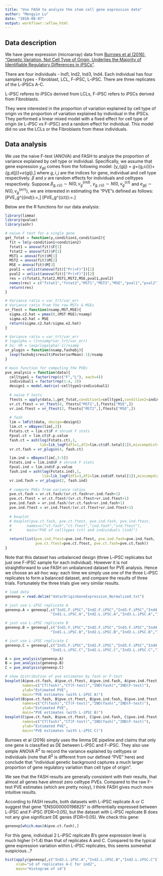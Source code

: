 ```yaml
---
title: "Use FASH to analyze the stem cell gene expression data"
author: "Mengyin Lu"
date: "2018-08-07"
output: workflowr::wflow_html
---
```


## Data description
We have gene expression (microarray) data from [Burrows et al (2016), "Genetic Variation, Not Cell Type of Origin, Underlies the Majority of Identifiable Regulatory Differences in iPSCs"](http://journals.plos.org/plosgenetics/article?id=10.1371/journal.pgen.1005793).

There are four individuals - Ind1, Ind2, Ind3, Ind4. Each individual has four samples types - Fibroblast, LCL, F-iPSC, L-iPSC. There are three replicates of the L-iPSCs A-C.

L-iPSC referes to iPSCs derived from LCLs, F-iPSC refers to iPSCs derived from Fibroblasts.

They were interested in the proportion of variation explained by cell type of origin vs the proportion of variation explained by individual in the iPSCs. They performed a linear mixed model with a fixed effect for cell type of origin (ie L-iPSC vs F-iPSC) and a random effect for individual. This model did no use the LCLs or the Fibroblasts from these individuals. 

## Data analysis
We use the naive F-test (ANOVA) and FASH to analyze the proportion of variance explained by cell type or individual. Specifically, we assume that gene expression $y_{gij}$ comes from the following model:
\[y_{gij} = \mu_g+\beta_{g,c(i)}+\gamma_{g,d(j)}+e_{gij},\]
where $g,i,j$ are the indices for gene, individual and cell type respectively. $\beta$ and $\gamma$ are random effects for individuals and celltypes respectively. Suppose $\beta_{g,c(i)}\sim N(0,v_{g}^{(ind)}$, $\gamma_{g,c(i)}\sim N(0,v_{g}^(ct)$ and $e_{gij}\sim N(0, v_{g}^{(err)})$, we are interested in estimating the "PVE"s defined as follows:
\[PVE_g^{(ind)}:=\frac{v_{g}^{(ind)}}{v_{g}^{(ind)}+v_{g}^{(ct)}+v_{g}^{(err)}},\]
\[PVE_g^{(ct)}:=\frac{v_{g}^{(ct)}}{v_{g}^{(ind)}+v_{g}^{(ct)}+v_{g}^{(err)}}.\]

Below are the R functions for our data analysis:
```r
library(limma)
library(qvalue)
library(ashr)

# naive F test for a single gene
get_fstat = function(y,condition1,condition2){
  fit = lm(y~condition1+condition2)
  fstat1 = anova(fit)$F[1]
  fstat2 = anova(fit)$F[2]
  MST1 = anova(fit)$M[1]
  MST2 = anova(fit)$M[2]
  MSE = anova(fit)$M[3]
  pval1 = unlist(anova(fit)["Pr(>F)"])[1]
  pval2 = unlist(anova(fit)["Pr(>F)"])[2]
  res = c(fstat1,fstat2,MST1,MST2,MSE,pval1,pval2)
  names(res) = c("fstat1","fstat2","MST1","MST2","MSE","pval1","pval2")
  return(res)
}

# Variance ratio = var_trt/var_err
# Variance ratio from the raw MSTs & MSEs
vr_ftest = function(nsamp,MST,MSE){
  sigma.c2.hat = pmax(0,(MST-MSE)/nsamp)
  sigma.e2.hat = MSE
  return(sigma.c2.hat/sigma.e2.hat)
}

# Variance ratio = var_trt/var_err
# logalpha = (1+nsamp*var_trt/var_err)
# So: VR = (exp(logalpha)-1)/nsamp
vr_plugin = function(nsamp,fashobj){
  (exp(fashobj$result$PosteriorMean)-1)/nsamp
}

# main function for computing the PVEs
pve_analysis = function(data){
  celltype1 = factor(rep(c("F","L"), each=4))
  individual1 = factor(rep(1:4, 2))
  design1 = model.matrix(~celltype1+individual1)
  
  # naive F tests
  ftests = apply(data,1,get_fstat,condition1=celltype1,condition2=individual1)
  vr.ct.ftest = vr_ftest(4, ftests["MST1",],ftests["MSE",])
  vr.ind.ftest = vr_ftest(2, ftests["MST2",],ftests["MSE",])
  
  # fash
  lim = lmFit(data, design=design1)
  lim.ct = eBayes(lim[,2])
  Fstats.ct = lim.ct$F # shrunk F stats
  Fpval.ct = lim.ct$F.p.value
  fash.ct = ash(log(Fstats.ct),1,
                lik=lik_logF(df1=1,df2=lim.ct$df.total[1]),mixcompdist="+uniform")
  vr.ct.fash = vr_plugin(4, fash.ct)

  lim.ind = eBayes(lim[,3:5])
  Fstats.ind = lim.ind$F # shrunk F stats
  Fpval.ind = lim.ind$F.p.value
  fash.ind = ash(log(Fstats.ind),1,
                 lik=lik_logF(df1=3,df2=lim.ind$df.total[1]),mixcompdist="+uniform")
  vr.ind.fash = vr_plugin(2, fash.ind)
  
  # compute PVEs from variance ratios
  pve.ct.fash = vr.ct.fash/(vr.ct.fash+vr.ind.fash+1)
  pve.ct.ftest = vr.ct.ftest/(vr.ct.ftest+vr.ind.ftest+1)
  pve.ind.fash = vr.ind.fash/(vr.ct.fash+vr.ind.fash+1)
  pve.ind.ftest = vr.ind.ftest/(vr.ct.ftest+vr.ind.ftest+1)
  
  # boxplot
  # boxplot(pve.ct.fash, pve.ct.ftest, pve.ind.fash, pve.ind.ftest,
  #       names=c("ct.fash","ct.ftest","ind.fash","ind.ftest"),
  #       main="PVE of celltypes (ct) and individuals (ind)")

  return(list(pve.ind.ftest=pve.ind.ftest, pve.ind.fash=pve.ind.fash,
              pve.ct.ftest=pve.ct.ftest, pve.ct.fash=pve.ct.fash))
}
```

Note that this dataset has unbalanced design (three L-iPSC replicates but just one F-iPSC sample for each individual). However it is not straightforward to use FASH on unbalanced dataset for PVE analysis. Hence we choose an ad-hoc way: each time we simply use one of the three L-iPSC replicates to form a balanced dataset, and compare the results of three trials. Fortunately the three trials give very similar results. 

```r
# load data
geneexp = read.delim("data/OriginGeneExpression_Normalized.txt")

# just use L-iPSC replicate A
geneexp.A = geneexp[,c("Ind1.F.iPSC","Ind2.F.iPSC","Ind3.F.iPSC","Ind4.F.iPSC",
                     "Ind1.L.iPSC.A","Ind2.L.iPSC.A","Ind3.L.iPSC.A","Ind4.L.iPSC.A")]

# just use L-iPSC replicate B
geneexp.B = geneexp[,c("Ind1.F.iPSC","Ind2.F.iPSC","Ind3.F.iPSC","Ind4.F.iPSC",
                     "Ind1.L.iPSC.B","Ind2.L.iPSC.B","Ind3.L.iPSC.B","Ind4.L.iPSC.B")]

# just use L-iPSC replicate C
geneexp.C = geneexp[,c("Ind1.F.iPSC","Ind2.F.iPSC","Ind3.F.iPSC","Ind4.F.iPSC",
                     "Ind1.L.iPSC.C","Ind2.L.iPSC.C","Ind3.L.iPSC.C","Ind4.L.iPSC.C")]

A = pve_analysis(geneexp.A) 
B = pve_analysis(geneexp.B) 
C = pve_analysis(geneexp.C) 

# show distribution of pve estimates by fash or F-test
boxplot(A$pve.ct.fash, A$pve.ct.ftest, A$pve.ind.fash, A$pve.ind.ftest,
        names=c("CT(fash)","CT(F-test)","IND(fash)","IND(F-test)"), 
        ylab="Estimated PVE",
        main="PVE estimates (with L-iPSC A)")
boxplot(B$pve.ct.fash, B$pve.ct.ftest, B$pve.ind.fash, B$pve.ind.ftest,
        names=c("CT(fash)","CT(F-test)","IND(fash)","IND(F-test)"), 
        ylab="Estimated PVE",
        main="PVE estimates (with L-iPSC B)")
boxplot(C$pve.ct.fash, B$pve.ct.ftest, C$pve.ind.fash, C$pve.ind.ftest,
        names=c("CT(fash)","CT(F-test)","IND(fash)","IND(F-test)"), 
        ylab="Estimated PVE",
        main="PVE estimates (with L-iPSC C)")
```

Burrows et al (2016) simply uses the limma DE pipeline and claims that only one gene is classified as DE between L-iPSC and F-iPSC. They also use simple ANOVA $R^2$ to record the variance explained by celltypes or individuals (note that $R^2$ is different from our defined "PVE" here) and conclude that "individual genetic background captures a much larger proportion of gene regulatory variation than cell type of origin". 

We see that the FASH results are generally consistent with their results, that almost all genes have almost zero celltype PVEs. Compared to the raw F-test PVE estimates (which are pretty noisy), I think FASH gives much more intuitive results. 

According to FASH results, both datasets with L-iPSC replicate A or C suggest that gene "ENSG00000198825" is differentially expressed between L-iPSC and F-iPSC (FDR=0.05), but the dataset with L-iPSC replicate B does not any give significant DE genes (FDR=0.05). We check this gene:
```r
geneexp[which.max(A$pve.ct.fash),]
```

For this gene, individual 2 L-iPSC replicate B's gene expression level is much higher (>1.4) than that of replicates A and C. Compared to the typical gene expression variation within L-iPSC replicates, this seems somewhat suspicious...?
```r
hist(apply(geneexp[,c("Ind2.L.iPSC.A","Ind2.L.iPSC.B","Ind2.L.iPSC.C")],1,sd), 30,
     xlab="sd of replicates A-C for ind2",
     main="Histogram of sd")
```

